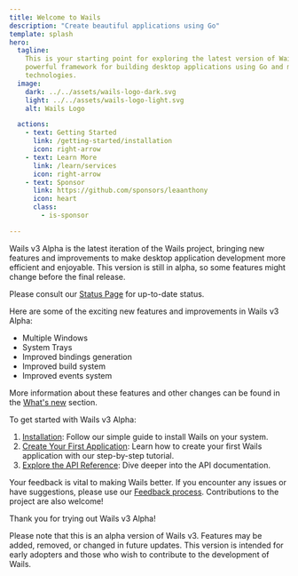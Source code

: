 ```yaml
---
title: Welcome to Wails
description: "Create beautiful applications using Go"
template: splash
hero:
  tagline:
    This is your starting point for exploring the latest version of Wails, a
    powerful framework for building desktop applications using Go and modern web
    technologies.
  image:
    dark: ../../assets/wails-logo-dark.svg
    light: ../../assets/wails-logo-light.svg
    alt: Wails Logo

  actions:
    - text: Getting Started
      link: /getting-started/installation
      icon: right-arrow
    - text: Learn More
      link: /learn/services
      icon: right-arrow
    - text: Sponsor
      link: https://github.com/sponsors/leaanthony
      icon: heart
      class:
        - is-sponsor

---
```



<CardGrid stagger>
  <Card title="Introduction" icon="pencil">

Wails v3 Alpha is the latest iteration of the Wails project, bringing new
features and improvements to make desktop application development more efficient
and enjoyable. This version is still in alpha, so some features might change
before the final release.

  </Card>
  <Card title="Status" icon="add-document">

Please consult our [Status Page](/status) for up-to-date status.

  </Card>
  <Card title="What's New" icon="add-document">

Here are some of the exciting new features and improvements in Wails v3 Alpha:

- Multiple Windows
- System Trays
- Improved bindings generation
- Improved build system
- Improved events system

More information about these features and other changes can be found in the
[What's new](/whats-new) section.

  </Card>
  <Card title="Getting Started" icon="open-book">

To get started with Wails v3 Alpha:

1. [Installation](/getting-started/installation): Follow our simple guide to
   install Wails on your system.
2. [Create Your First Application](/getting-started/your-first-app): Learn how
   to create your first Wails application with our step-by-step tutorial.
3. [Explore the API Reference](/api/application): Dive deeper into the API
   documentation.

  </Card>

  <Card title="Feedback and Contributions" icon="open-book">

Your feedback is vital to making Wails better. If you encounter any issues or
have suggestions, please use our [Feedback process](/getting-started/feedback).
Contributions to the project are also welcome!

Thank you for trying out Wails v3 Alpha!

  </Card>
  <Card title="Alpha Version Notice" icon="add-document">

Please note that this is an alpha version of Wails v3. Features may be added,
removed, or changed in future updates. This version is intended for early
adopters and those who wish to contribute to the development of Wails.

  </Card>

</CardGrid>
